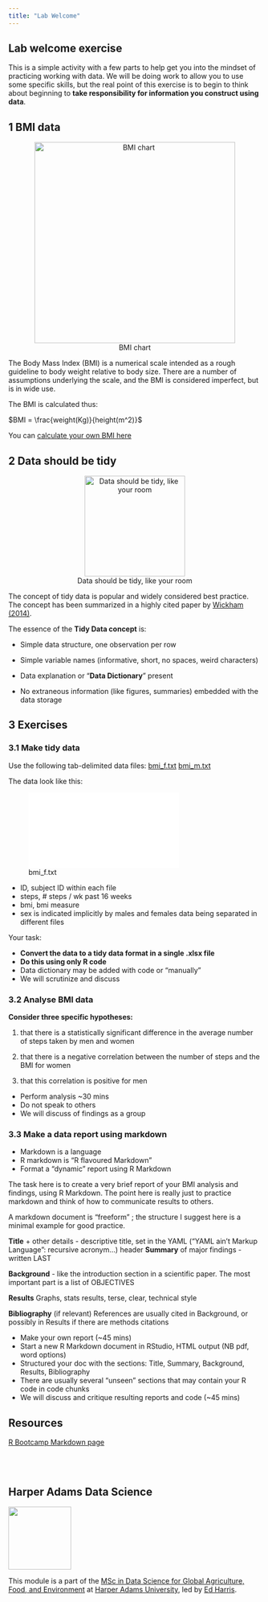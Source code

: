 ```yaml
---
title: "Lab Welcome"
---
```


## Lab welcome exercise

This is a simple activity with a few parts to help get you into the mindset of practicing working with data. We will be doing work to allow you to use some specific skills, but the real point of this exercise is to begin to think about beginning to **take responsibility for information you construct using data**.

## 1 BMI data

<center>![BMI chart](img/bmi.jpg){width="400px"}</center>

The Body Mass Index (BMI) is a numerical scale intended as a rough guideline to body weight relative to body size. There are a number of assumptions underlying the scale, and the BMI is considered imperfect, but is in wide use.

The BMI is calculated thus:

$BMI = \frac{weight(Kg)}{height(m^2)}$

You can [calculate your own BMI here](https://www.nhs.uk/live-well/healthy-weight/bmi-calculator/)

## 2 Data should be tidy

<center>![Data should be tidy, like your room](img/tidy.png){width="200px"}</center>

The concept of tidy data is popular and widely considered best practice. The concept has been summarized in a highly cited paper by [Wickham (2014)](https://www.jstatsoft.org/article/view/v059i10).

The essence of the **Tidy Data concept** is:

-   Simple data structure, one observation per row

-   Simple variable names (informative, short, no spaces, weird characters)

-   Data explanation or "**Data Dictionary**" present

-   No extraneous information (like figures, summaries) embedded with the data storage

## 3 Exercises

### 3.1 Make tidy data

Use the following tab-delimited data files: [bmi_f.txt](data/bmi_f.txt) [bmi_m.txt](data/bmi_m.txt)

The data look like this:

![bmi_f.txt](data/bmi_f.txt)

-   ID, subject ID within each file
-   steps, \# steps / wk past 16 weeks
-   bmi, bmi measure
-   sex is indicated implicitly by males and females data being separated in different files

Your task:

-   **Convert the data to a tidy data format in a single .xlsx file**
-   **Do this using only R code**
-   Data dictionary may be added with code or "manually"
-   We will scrutinize and discuss

### 3.2 Analyse BMI data

**Consider three specific hypotheses: **

1. that there is a statistically significant difference in the average number of steps taken by men and women

2. that there is a negative correlation between the number of steps and the BMI for women

3. that this correlation is positive for men


-   Perform analysis \~30 mins
-   Do not speak to others
-   We will discuss of findings as a group

### 3.3 Make a data report using markdown

-   Markdown is a language
-   R markdown is "R flavoured Markdown"
-   Format a "dynamic" report using R Markdown

The task here is to create a very brief report of your BMI analysis and findings, using R Markdown. The point here is really just to practice markdown and think of how to communicate results to others.

A markdown document is "freeform" ; the structure I suggest here is a minimal example for good practice.

**Title** + other details - descriptive title, set in the YAML ("YAML ain't Markup Language": recursive acronym...) header **Summary** of major findings - written LAST

**Background** - like the introduction section in a scientific paper. The most important part is a list of OBJECTIVES

**Results** Graphs, stats results, terse, clear, technical style

**Bibliography** (if relevant) References are usually cited in Background, or possibly in Results if there are methods citations

-   Make your own report (\~45 mins)
-   Start a new R Markdown document in RStudio, HTML output (NB pdf, word options)
-   Structured your doc with the sections: Title, Summary, Background, Results, Bibliography
-   There are usually several "unseen" sections that may contain your R code in code chunks
-   We will discuss and critique resulting reports and code (\~45 mins)

## Resources

[R Bootcamp Markdown page](https://dsgarage.netlify.app/bootcamp/3.2-m3-rmarkdown/)

<br><br>

## Harper Adams Data Science

![](img/HDS.png){fig-alt="Harper Data Science" width="125"}

This module is a part of the [MSc in Data Science for Global Agriculture, Food, and Environment](https://www.harper-adams.ac.uk/courses/postgraduate/201194/data-science-for-global-agriculture-food-and-environment "MSc in Data Science") at [Harper Adams University](https://www.harper-adams.ac.uk/ "Harper Adams University"), led by [Ed Harris](https://www.harper-adams.ac.uk/general/staff/profile/201620/Edwin-Harris/ "Ed's Faculty page").
